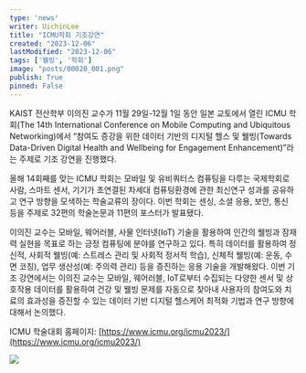 ```yaml
---
type: 'news'
writer: UichinLee
title: "ICMU학회 기조강연"
created: "2023-12-06"
lastModified: "2023-12-06"
tags: ['웰빙', '학회']
image: "posts/00020_001.png"
publish: True
pinned: False
---
```


KAIST 전산학부 이의진 교수가 11월 29일-12월 1일 동안 일본 교토에서 열린 ICMU 학회(The 14th International Conference on Mobile Computing and Ubiquitous Networking)에서 “참여도 증강을 위한 데이터 기반의 디지털 헬스 및 웰빙(Towards Data-Driven Digital Health and Wellbeing for Engagement Enhancement)”라는 주제로 기조 강연을 진행했다.      

올해 14회째를 맞는 ICMU 학회는 모바일 및 유비쿼터스 컴퓨팅을 다루는 국제학회로 사람, 스마트 센서, 기기가 초연결된 차세대 컴퓨팅환경에 관한 최신연구 성과를 공유하고 연구 방향을 모색하는 학술교류의 장이다. 이번 학회는 센싱, 소셜 응용, 보안, 통신 등을 주제로 32편의 학술논문과 11편의 포스터가 발표됐다.     

이의진 교수는 모바일, 웨어러블, 사물 인터넷(IoT) 기술을 활용하여 인간의 웰빙과 잠재력 실현을 목표로 하는 긍정 컴퓨팅에 분야를 연구하고 있다. 특히 데이터를 활용하여 정신적, 사회적 웰빙(예: 스트레스 관리 및 사회적 정서적 학습), 신체적 웰빙(예: 운동, 수면 코칭), 업무 생산성(예: 주의력 관리) 등을 증진하는 응용 기술을 개발해왔다. 이번 기조 강연에서는 이의진 교수는 모바일, 웨어러블, IoT로부터 수집되는 다양한 센서 및 상호작용 데이터를 활용하여 건강 및 웰빙 문제를 자동으로 찾아내 사용자의 참여도와 치료의 효과성을 증진할 수 있는 데이터 기반 디지털 헬스케어 최적화 기법과 연구 방향에 대해서 논의했다. 

ICMU 학술대회 홈페이지: [https://www.icmu.org/icmu2023/](https://www.icmu.org/icmu2023/)

![](/posts/00020_001.png)  



